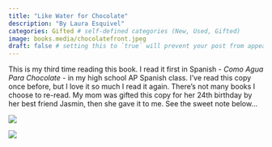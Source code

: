 ```yaml
---
title: "Like Water for Chocolate"
description: "By Laura Esquivel"
categories: Gifted # self-defined categories (New, Used, Gifted)
image: books.media/chocolatefront.jpeg
draft: false # setting this to `true` will prevent your post from appearing on your listing page until you're ready!
---
```


This is my third time reading this book. I read it first in Spanish - *Como Agua Para Chocolate* - in my high school AP Spanish class. I've read this copy once before, but I love it so much I read it again. There's not many books I choose to re-read. My mom was gifted this copy for her 24th birthday by her best friend Jasmin, then she gave it to me. See the sweet note below... 

![](books.media/chocolatefront.jpeg){fig-align="center"}

![](books.media/chocolateinside.jpeg){fig-align="center"}